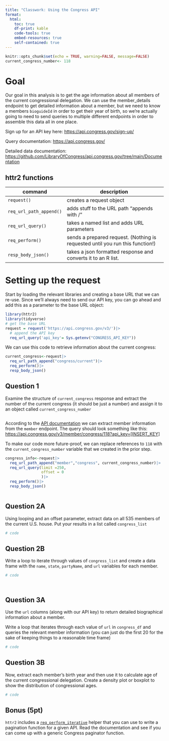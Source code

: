 ```yaml
---
title: "Classwork: Using the Congress API"
format:
  html:
    toc: true
    df-print: kable
    code-tools: true
    embed-resources: true
    self-contained: true
---
```


```r
knitr::opts_chunk$set(echo = TRUE, warning=FALSE, message=FALSE)
current_congress_number<- 118
```

# Goal

Our goal in this analysis is to get the age information about all members of the current congressional delegation. We can use the member_details endpoint to get detailed information about a member, but we need to know a members `bioguideId` in order to get their year of birth, so we're actually going to need to send queries to multiple different endpoints in order to assemble this data all in one place.

Sign up for an API key here: <https://api.congress.gov/sign-up/>

Query documentation: <https://api.congress.gov/>

Detailed data documentation: <https://github.com/LibraryOfCongress/api.congress.gov/tree/main/Documentation>

## httr2 functions

| command                 | description                                                                   |
|-------------------------|-------------------------------------------------------------------------------|
| `request()`             | creates a request object                                                      |
| `req_url_path_append()` | adds stuff to the URL path "appends with /"                                   |
| `req_url_query()`       | takes a named list and adds URL parameters                                    |
| `req_perform()`         | sends a prepared request. (Nothing is requested until you run this function!) |
| `resp_body_json()`      | takes a json formatted response and converts it to an R list.                 |

# Setting up the request

Start by loading the relevant libraries and creating a base URL that we can re-use. Since we'll always need to send our API key, you can go ahead and add this as a parameter to the base URL object:

```r

library(httr2)
library(tidyverse)
# get the base URL 
request = request('https://api.congress.gov/v3/')|>
  # append the API key 
  req_url_query('api_key'= Sys.getenv("CONGRESS_API_KEY"))

```

We can use this code to retrieve information about the current congress:

```r

current_congress<-request|>
  req_url_path_append("congress/current")|>
  req_perform()|>
  resp_body_json()


```

## Question 1

Examine the structure of `current_congress` response and extract the number of the current congress (it should be just a number) and assign it to an object called `current_congress_number`

```r



```

According to the [API documentation](https://api.congress.gov/) we can extract member information from the `member` endpoint. The query should look something like this:\
[https://api.congress.gov/v3/member/congress/118?api_key=[INSERT_KEY]](https://api.congress.gov/v3/member/congress/118?api_key=%5BINSERT_KEY%5D){.uri}

To make our code more future-proof, we can replace references to `118` with the `current_congress_number` variable that we created in the prior step.

```r

congress_info<-request|>
  req_url_path_append("member","congress", current_congress_number)|>
  req_url_query(limit =250,
                offset = 0
                )|>
  req_perform()|>
  resp_body_json()



```


## Question 2A

Using looping and an offset parameter, extract data on all 535 members of the current U.S. house. Put your results in a list called `congress_list`


```r
# code


```



## Question 2B

Write a loop to iterate through values of `congress_list` and create a data frame with the `name`, `state`, `partyName`, and `url` variables for each member.

```r
# code




```

## Question 3A

Use the `url` columns (along with our API key) to return detailed biographical information about a member.

Write a loop that iterates through each value of `url` in `congress_df` and queries the relevant member information (you can just do the first 20 for the sake of keeping things to a reasonable time frame)

```r
# code

```

## Question 3B

Now, extract each member's birth year and then use it to calculate age of the current congressional delegation. Create a density plot or boxplot to show the distribution of congressional ages.

```r
# code


```



## Bonus (5pt)

`httr2` includes a [`req_perform_iterative`](https://httr2.r-lib.org/reference/req_perform_iterative.html) helper that you can use to write a pagination function for a given API. Read the documentation and see if you can come up with a generic Congress paginator function.

